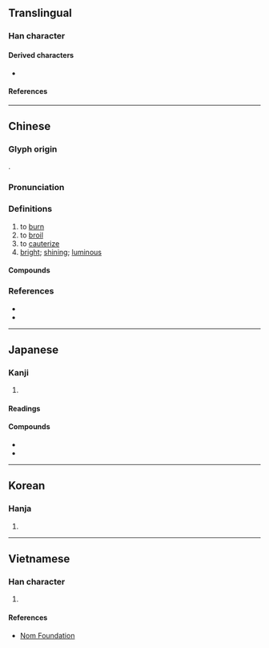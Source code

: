 {{character info}}
==Translingual==

===Han character===
{{Han char|rn=86|rad=火|as=03|sn=7|four=97820|canj=FPI,FPM|ids=⿰火勺}}

====Derived characters====
* {{l|mul|[[䓎]], [[𥭓]], [[𭴰]]}}

====References====
{{Han ref|kx=0666.170|dkj=18878|dj=1075.220|hdz=32189.160|uh=707C}}

----

==Chinese==
{{zh-forms|alt=⿰大匀,⿰火勻*,烵}}

===Glyph origin===
{{Han etym}}
{{Han compound|火|勺|c1=s|c2=p|t1=fire|ls=psc}}.

===Pronunciation===
{{zh-pron
|m=zhuó
|c=zoek3,coek3
|c_note=zoek3 - colloquial; coek3 - variant
|mn=xm:chioh/qz,xm:chiok/zz:chiak
|mn_note=chioh - vernacular; chiok/chiak - literary
|mc=y
|oc=y
|cat=v,a
}}

===Definitions===
{{zh-hanzi}}

# to [[burn]]
# to [[broil]]
# to [[cauterize]]
# [[bright]]; [[shining]]; [[luminous]]

====Compounds====
{{zh-der|亮灼灼|昭灼|桃灼呈祥|氣勢熏灼|深知灼見|灼傷|灼灼|灼然|灼熱|灼燒|灼爍|灼痛|灼背燒頂|灼臂|灼艾分痛|灼見|灼見真知|灼骨|灼龜|焦灼|燎灼|燒灼|燔灼|燥灼|真知灼見|紅灼灼|鑽灼|閃灼|龜灼|灼亮}}

===References===
* {{R:twedu|A02386}}
* {{R:yue:Hanzi}}

----

==Japanese==

===Kanji===
{{ja-kanji|grade=|rs=火03}}

# {{rfdef|ja|sort=火03}}

====Readings====
{{ja-readings
|on=しゃく
|kun=や-く
}}

====Compounds====
* {{ja-r|灼熱|しゃくねつ}}
* {{ja-r|灼眼|しゃくがん}}

----

==Korean==

===Hanja===
{{ko-hanja|hangeul=[[작]], [[사]]|eumhun=|rv=jak, sa|mr=chak, sa|y=cak, sa}}

# {{rfdef|ko|sort=火03}}

----

==Vietnamese==

===Han character===
{{vi-readings|rs=火03|reading=chước}}

# {{rfdef|vi|sort=火03}}

====References====
* [http://nomfoundation.org/common/nom_details.php?codepoint=707C Nom Foundation]